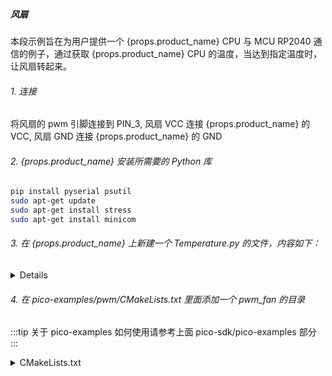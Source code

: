 ##### 风扇

本段示例旨在为用户提供一个 {props.product_name} CPU 与 MCU RP2040 通信的例子，通过获取 {props.product_name} CPU 的温度，当达到指定温度时，让风扇转起来。

###### 1. 连接

将风扇的 pwm 引脚连接到 PIN_3, 风扇 VCC 连接 {props.product_name} 的 VCC, 风扇 GND 连接 {props.product_name} 的 GND

###### 2. {props.product_name} 安装所需要的 Python 库

```bash
pip install pyserial psutil
sudo apt-get update
sudo apt-get install stress
sudo apt-get install minicom
```

###### 3. 在 {props.product_name} 上新建一个 Temperature.py 的文件，内容如下：

<details>

    <summary>Temperature.py</summary>

```py

    import psutil
    import serial
    import time

    SERIAL_PORT = '/dev/ttyS0'
    BAUD_RATE = 115200

    set = serial.Serial(SERIAL_PORT, BAUD_RATE)

    def get_cpu_temperature():
        # get temperature from PC Host
        temps = psutil.sensors_temperatures()
        if 'coretemp' in temps:
            cpu_temp = temps['coretemp'][0].current
            return cpu_temp
        else:
            return None

    try:
        while True:
            temp = get_cpu_temperature()
            if temp is not None:
                print(f"CPU Temperature: {temp}°C")
                set.write(f"{temp}\n".encode())
            else:
                print("Unable to read temperature.")
            time.sleep(1)
    except KeyboardInterrupt:
        set.close()
        print("Program terminated.")

```

</details>

###### 4. 在 pico-examples/pwm/CMakeLists.txt 里面添加一个 pwm_fan 的目录

:::tip
关于 pico-examples 如何使用请参考上面 pico-sdk/pico-examples 部分
:::

<details>
<summary>CMakeLists.txt</summary>
```txt

    add_executable(pwm_fan
        pwm_fan.c
        )

    # pull in common dependencies and additional pwm hardware support
    target_link_libraries(pwm_fan pico_stdlib hardware_pwm)

    # create map/bin/hex file etc.
    pico_add_extra_outputs(pwm_fan)

    # add url via pico_set_program_url
    example_auto_set_url(pwm_fan)

````

</details>

###### 5. 在 pico-examples/pwm/pwm_fan/ 目录下新建一个 CMakeLists.txt， 内容如下：

<details>

    <summary>CMakeLists.txt</summary>

```txt

    add_executable(pwm_fan
        pwm_fan.c
        )

    # pull in common dependencies and additional pwm hardware support
    target_link_libraries(pwm_fan pico_stdlib hardware_pwm)

    # create map/bin/hex file etc.
    pico_add_extra_outputs(pwm_fan)

    # add url via pico_set_program_url
    example_auto_set_url(pwm_fan)

```

</details>

###### 6. 在 pico-examples/pwm/pwm_fan/ 目录下新建一个 pwm_fan.c，内容如下：

<details>

    <summary>pwm_fan.c</summary>

```c
    #include <stdio.h>
    #include <stdlib.h>
    #include "pico/stdlib.h"
    #include "hardware/uart.h"
    #include "hardware/pwm.h"

    #define UART_ID uart0
    #define BAUD_RATE 115200
    #define UART_TX_PIN 0
    #define UART_RX_PIN 1
    #define FAN_PWM_PIN 28
    #define TEMP_THRESHOLD 60.0

    void set_pwm_duty_cycle(uint slice_num, uint channel, float duty_cycle) {
        if (duty_cycle < 0.0f) duty_cycle = 0.0f;
        if (duty_cycle > 100.0f) duty_cycle = 100.0f;
        uint16_t level = (uint16_t)(duty_cycle * (float)(1 << 16) / 100.0f);
        pwm_set_gpio_level(FAN_PWM_PIN, level);
    }

    int main() {
        stdio_init_all();

        uart_init(UART_ID, BAUD_RATE);
        gpio_set_function(UART_TX_PIN, GPIO_FUNC_UART);
        gpio_set_function(UART_RX_PIN, GPIO_FUNC_UART);

        uart_set_format(UART_ID, 8, 1, UART_PARITY_NONE);
        uart_set_fifo_enabled(UART_ID, false);

        gpio_set_function(FAN_PWM_PIN, GPIO_FUNC_PWM);
        uint slice_num = pwm_gpio_to_slice_num(FAN_PWM_PIN);
        pwm_config config = pwm_get_default_config();
        pwm_config_set_clkdiv(&config, 4.0f);
        pwm_init(slice_num, &config, true);

        char buffer[32];
        int index = 0;

        printf("Waiting for data...\n");

        while (1) {
            if (uart_is_readable(UART_ID)) {
                char c = uart_getc(UART_ID);
                if (c == '\n') {
                    buffer[index] = '\0';
                    float temperature = atof(buffer);
                    printf("Received temperature: %.2f°C\n", temperature);
                    if (temperature > TEMP_THRESHOLD) {
                        set_pwm_duty_cycle(slice_num, PWM_CHAN_A, 100.0f);
                    } else {
                        set_pwm_duty_cycle(slice_num, PWM_CHAN_A, 0.0f);
                    }
                    index = 0;
                } else {
                    buffer[index++] = c;
                    if (index >= sizeof(buffer)) {
                        index = sizeof(buffer) - 1;
                    }
                }
            }
        }

        return 0;
    }

```

</details>

###### 7. 编译

```bash
cd pico-example/build
rm -rf *
cmake ..
make -j$(nproc)
```

成功编译后，在 build/pwm/pwm_fan 目录下会产生一个名为 pwm_fan.uf2 的文件

###### 8. 烧录

  - <a href={props.flash_url}>重启 RP2040</a>
  - 将 pwm_fan.uf2 文件拖入到 RP2040 中，待 RP2040 消失后， 程序开始读取 /dev/ttyS0 的消息

###### 9. 板端运行 Temperature.py

```bash
sudo python3 Temperature.py
```

程序成功运行的话，该程序会获取 {props.product_name} 当前温度，将温度发送到串口 /dev/ttyS0，并格式化输出温度，如 "CPU Temperature: 42.0°C"

###### 10. 板端运行 minicom

```bash
sudo minicom -D /dev/ttyS0 -b 115200
```

查看 RP2040 是否有接收到来自 {props.product_name} 发送的温度，若成功接收到， minicom 会输出相应温度，如： "Received temperature: 42.00°C"
````
